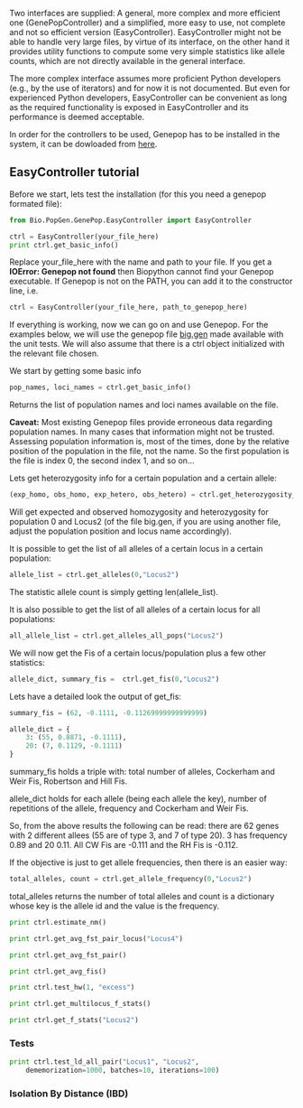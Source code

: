 Two interfaces are supplied: A general, more complex and more efficient one (GenePopController) and a simplified, more easy to use, not complete and not so efficient version (EasyController). EasyController might not be able to handle very large files, by virtue of its interface, on the other hand it provides utility functions to compute some very simple statistics like allele counts, which are not directly available in the general interface.

The more complex interface assumes more proficient Python developers (e.g., by the use of iterators) and for now it is not documented. But even for experienced Python developers, EasyController can be convenient as long as the required functionality is exposed in EasyController and its performance is deemed acceptable.

In order for the controllers to be used, Genepop has to be installed in the system, it can be dowloaded from [http://kimura.univ-montp2.fr/~rousset/Genepop.htm here].

==EasyController tutorial==

Before we start, lets test the installation (for this you need a genepop formated file):

<source lang=Python>
from Bio.PopGen.GenePop.EasyController import EasyController

ctrl = EasyController(your_file_here)
print ctrl.get_basic_info()
</source>

Replace your_file_here with the name and path to your file. If you get a '''IOError: Genepop not found''' then Biopython cannot find your Genepop executable. If Genepop is not on the PATH, you can add it to the constructor line, i.e.

<source lang=Python>
ctrl = EasyController(your_file_here, path_to_genepop_here)
</source>

If everything is working, now we can go on and use Genepop. For the examples below, we will use the genepop file [http://biopython.open-bio.org/SRC/biopython/Tests/PopGen/big.gen big.gen] made available with the unit tests. We will also assume that there is a ctrl object initialized with the relevant file chosen.

We start by getting some basic info

<source lang=Python>
pop_names, loci_names = ctrl.get_basic_info()
</source>

Returns the list of population names and loci names available on the file.

'''Caveat:''' Most existing Genepop files provide erroneous data regarding population names. In many cases that information might not be trusted. Assessing population information is, most of the times, done by the relative position of the population in the file, not the name. So the first population is the file is index 0, the second index 1, and so on...

Lets get heterozygosity info for a certain population and a certain allele:

<source lang=Python>
(exp_homo, obs_homo, exp_hetero, obs_hetero) = ctrl.get_heterozygosity_info(0,"Locus2")
</source>

Will get expected and observed homozygosity and heterozygosity for population 0 and Locus2 (of the file big.gen, if you are using another file, adjust the population position and locus name accordingly).

It is possible to get the list of all alleles of a certain locus in a certain population:

<source lang=Python>
allele_list = ctrl.get_alleles(0,"Locus2")
</source>

The statistic allele count is simply getting len(allele_list).

It is also possible to get the list of all alleles of a certain locus for all populations:

<source lang=Python>
all_allele_list = ctrl.get_alleles_all_pops("Locus2")
</source>


We will now get the Fis of a certain locus/population plus a few other statistics:

<source lang=Python>
allele_dict, summary_fis =  ctrl.get_fis(0,"Locus2")
</source>

Lets have a detailed look the output of get_fis:

<source lang=Python>
summary_fis = (62, -0.1111, -0.11269999999999999)

allele_dict = {
    3: (55, 0.8871, -0.1111),
    20: (7, 0.1129, -0.1111)
}

</source>

summary_fis holds a triple with: total number of alleles, Cockerham and Weir Fis, Robertson and Hill Fis.

allele_dict holds for each allele (being each allele the key), number of repetitions of the allele, frequency and Cockerham and Weir Fis.

So, from the above results the following can be read: there are 62 genes with 2 different allees (55 are of type 3, and 7 of type 20). 3 has frequency 0.89 and 20 0.11. All CW Fis are -0.111 and the RH Fis is -0.112.

If the objective is just to get allele frequencies, then there is an easier way:

<source lang=Python>
total_alleles, count = ctrl.get_allele_frequency(0,"Locus2")
</source>

total_alleles returns the number of total alleles and count is a dictionary whose key is the allele id and the value is the frequency.

<source lang=Python>
print ctrl.estimate_nm()
</source>

<source lang=Python>
print ctrl.get_avg_fst_pair_locus("Locus4")
</source>

<source lang=Python>
print ctrl.get_avg_fst_pair()
</source>

<source lang=Python>
print ctrl.get_avg_fis()
</source>

<source lang=Python>
print ctrl.test_hw(1, "excess")
</source>

<source lang=Python>
print ctrl.get_multilocus_f_stats()
</source>

<source lang=Python>
print ctrl.get_f_stats("Locus2")
</source>

===Tests===
<source lang=Python>
print ctrl.test_ld_all_pair("Locus1", "Locus2",
    dememorization=1000, batches=10, iterations=100)
</source>

===Isolation By Distance (IBD)===